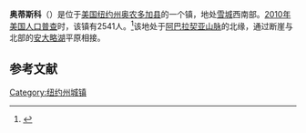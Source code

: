 {{Infobox settlement
|official_name            = 奥蒂斯科
|settlement_type          = 镇
|nickname                 = 
|motto                    =

<!-- Images -->
|image_skyline            = <!-- 檔案不存在 OTISCO RIDGE HOUSErev.jpg ，可從英文維基百科取得 -->
|imagesize                = 250px
|image_caption            =
|image_flag               = 
|image_seal               =

<!-- Maps -->
|image_map                = Onondaga County New York incorporated and unincorporated areas Otisco highlighted.svg
|mapsize                  = 260px
|map_caption              = 

<!-- Location -->
|subdivision_type         = [[国家|国家]]
|subdivision_name         = [[美国|美国]]
|subdivision_type1        = [[美国行政区划|州]]
|subdivision_name1        = [[纽约州|纽约州]]
|subdivision_type2        = [[纽约州行政区划|县]]
|subdivision_name2        = [[奥农多加县|奥农多加县]]
|established_title        = 
|established_date         =

<!-- Area -->
|unit_pref  =  Imperial
|area_footnotes           = 
|area_magnitude           = 
|area_total_km2           = 80.7
|area_land_km2            = 76.7
|area_water_km2           = 4.0
|area_total_sq_mi         = 31.2
|area_land_sq_mi          = 29.6
|area_water_sq_mi         = 1.5

<!-- Population -->
|population_as_of         = [[2010年美国人口普查|2010]]
|population_footnotes     = 
|population_total         = 2,541
|population_density_km2   = 
|population_density_sq_mi =

<!-- General information -->
|timezone                 = [[美国东部时间|美国东部时间]]
|utc_offset               = -5
|timezone_DST             = EDT
|utc_offset_DST           = -4
|elevation_footnotes      = 
|elevation_m              = 445
|elevation_ft             = 1460
|coordinates_display      = inline,title
|coordinates_type         = region:US_type:city
|latd = 42 |latm = 52 |latNS = N
|longd = 76 |longm = 14 |longEW = W

<!-- Area/postal codes & others -->
|postal_code_type         = [[美国邮政编码|邮政编码]]
|postal_code              = 13159
|area_code                = [[美国电话区号315|315]]
|website                  = 
|footnotes                = 
}}
'''奥蒂斯科'''（{{lang-en|Otisco}}）是位于[[美国|美国]][[纽约州|纽约州]][[奥农多加县|奥农多加县]]的一个镇，地处[[雪城|雪城]]西南部。[[2010年美国人口普查|2010年美国人口普查]]时，该镇有2541人。<ref name>{{cite web|url=http://factfinder2.census.gov|publisher=[[United_States_Census_Bureau|United States Census Bureau]]|title=American FactFinder|accessdate=2020-10-06|archive-date=2013-09-11|archive-url=https://web.archive.org/web/20130911234518/http://factfinder2.census.gov/|dead-url=no}}</ref>该地处于[[阿巴拉契亚山脉|阿巴拉契亚山脉]]的北缘，通过断崖与北部的[[安大略湖|安大略湖]]平原相接。

== 参考文献 ==
{{reflist}}

{{NY-stub}}
[[Category:纽约州城镇|Category:纽约州城镇]]